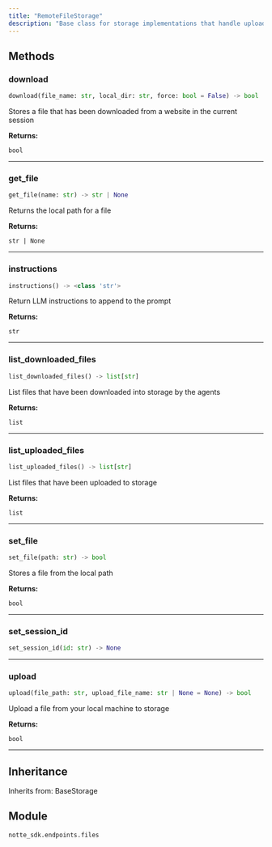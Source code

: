 ```yaml
---
title: "RemoteFileStorage"
description: "Base class for storage implementations that handle upload and download file storage and retrieval"
---
```




## Methods

### download

```python
download(file_name: str, local_dir: str, force: bool = False) -> bool
```

Stores a file that has been downloaded from a website in the current session

**Returns:**

`bool`

---

### get_file

```python
get_file(name: str) -> str | None
```

Returns the local path for a file

**Returns:**

`str | None`

---

### instructions

```python
instructions() -> <class 'str'>
```

Return LLM instructions to append to the prompt

**Returns:**

`str`

---

### list_downloaded_files

```python
list_downloaded_files() -> list[str]
```

List files that have been downloaded into storage by the agents

**Returns:**

`list`

---

### list_uploaded_files

```python
list_uploaded_files() -> list[str]
```

List files that have been uploaded to storage

**Returns:**

`list`

---

### set_file

```python
set_file(path: str) -> bool
```

Stores a file from the local path

**Returns:**

`bool`

---

### set_session_id

```python
set_session_id(id: str) -> None
```

---

### upload

```python
upload(file_path: str, upload_file_name: str | None = None) -> bool
```

Upload a file from your local machine to storage

**Returns:**

`bool`

---


## Inheritance

Inherits from: BaseStorage


## Module

`notte_sdk.endpoints.files`
